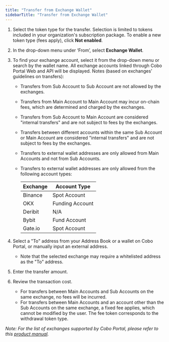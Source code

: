 ```yaml
---
title: "Transfer from Exchange Wallet"
sidebarTitle: "Transfer from Exchange Wallet"
---
```


1. Select the token type for the transfer. Selection is limited to tokens included in your organization's subscription package. To enable a new token type (fees apply), click **Not enabled**.
2. In the drop-down menu under ‘From’, select **Exchange Wallet**.
3. To find your exchange account, select it from the drop-down menu or search by the wallet name. All exchange accounts linked through Cobo Portal Web and API will be displayed.
   Notes (based on exchanges’ guidelines on transfers):
   - Transfers from Sub Account to Sub Account are not allowed by the exchanges.
   - Transfers from Main Account to Main Account may incur on-chain fees, which are determined and charged by the exchanges.
   - Transfers from Sub Account to Main Account are considered "internal transfers" and are not subject to fees by the exchanges.
   - Transfers between different accounts within the same Sub Account or Main Account are considered  "internal transfers" and are not subject to fees by the exchanges.
   - Transfers to external wallet addresses are only allowed from Main Accounts and not from Sub Accounts.
   - Transfers to external wallet addresses are only allowed from the following account types:

      | Exchange | Account Type    |
      | -------- | --------------- |
      | Binance  | Spot Account    |
      | OKX      | Funding Account |
      | Deribit  | N/A             |
      | Bybit    | Fund Account    |
      | Gate.io  | Spot Account    |

4. Select a "To" address from your Address Book or a wallet on Cobo Portal, or manually input an external address.
    - Note that the selected exchange may require a whitelisted address as the "To" address.
5. Enter the transfer amount.
6. Review the transaction cost.
    - For transfers between Main Accounts and Sub Accounts on the same exchange, no fees will be incurred.
    - For transfers between Main Accounts and an account other than the Sub Accounts on the same exchange, a fixed fee applies, which cannot be modified by the user. The fee token corresponds to the withdrawal token type.

_Note: For the list of exchanges supported by Cobo Portal, please refer to this [product manual](/cobo-portal/wallets/exchange-wallet/supported-exchanges)._
